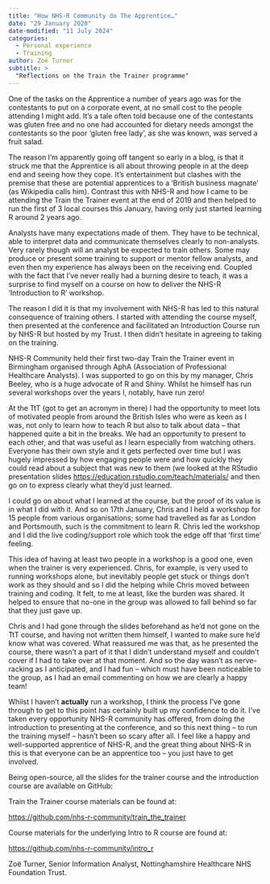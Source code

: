 ```yaml
---
title: "How NHS-R Community do The Apprentice…"
date: "29 January 2020"
date-modified: "11 July 2024"
categories:
  - Personal experience
  - Training
author: Zoë Turner
subtitle: >
  "Reflections on the Train the Trainer programme"
---
```


One of the tasks on the Apprentice a number of years ago was for the contestants to put on a corporate event, at no small cost to the people attending I might add. It’s a tale often told because one of the contestants was gluten free and no one had accounted for dietary needs amongst the contestants so the poor ‘gluten free lady’, as she was known, was served a fruit salad.

The reason I’m apparently going off tangent so early in a blog, is that it struck me that the Apprentice is all about throwing people in at the deep end and seeing how they cope. It’s entertainment but clashes with the premise that these are potential apprentices to a ‘British business magnate’ (as Wikipedia calls him). Contrast this with NHS-R and how I came to be attending the Train the Trainer event at the end of 2019 and then helped to run the first of 3 local courses this January, having only just started learning R around 2 years ago.

Analysts have many expectations made of them. They have to be technical, able to interpret data and communicate themselves clearly to non-analysts. Very rarely though will an analyst be expected to train others. Some may produce or present some training to support or mentor fellow analysts, and even then my experience has always been on the receiving end. Coupled with the fact that I’ve never really had a burning desire to teach, it was a surprise to find myself on a course on how to deliver the NHS-R ‘Introduction to R’ workshop.

The reason I did it is that my involvement with NHS-R has led to this natural consequence of training others. I started with attending the course myself, then presented at the conference and facilitated an Introduction Course run by NHS-R but hosted by my Trust. I then didn’t hesitate in agreeing to taking on the training.

NHS-R Community held their first two-day Train the Trainer event in Birmingham organised through AphA (Association of Professional Healthcare Analysts). I was supported to go on this by my manager, Chris Beeley, who is a huge advocate of R and Shiny. Whilst he himself has run several workshops over the years I, notably, have run zero!

At the TtT (got to get an acronym in there) I had the opportunity to meet lots of motivated people from around the British Isles who were as keen as I was, not only to learn how to teach R but also to talk about data – that happened quite a bit in the breaks. We had an opportunity to present to each other, and that was useful as I learn especially from watching others. Everyone has their own style and it gets perfected over time but I was hugely impressed by how engaging people were and how quickly they could read about a subject that was new to them (we looked at the RStudio presentation slides <https://education.rstudio.com/teach/materials/> and then go on to express clearly what they’d just learned.

I could go on about what I learned at the course, but the proof of its value is in what I did with it. And so on 17th January, Chris and I held a workshop for 15 people from various organisations; some had travelled as far as London and Portsmouth, such is the commitment to learn R. Chris led the workshop and I did the live coding/support role which took the edge off that ‘first time’ feeling.

This idea of having at least two people in a workshop is a good one, even when the trainer is very experienced. Chris, for example, is very used to running workshops alone, but inevitably people get stuck or things don’t work as they should and so I did the helping while Chris moved between training and coding. It felt, to me at least, like the burden was shared. It helped to ensure that no-one in the group was allowed to fall behind so far that they just gave up.

Chris and I had gone through the slides beforehand as he’d not gone on the TtT course, and having not written them himself, I wanted to make sure he’d know what was covered. What reassured me was that, as he presented the course, there wasn’t a part of it that I didn’t understand myself and couldn’t cover if I had to take over at that moment. And so the day wasn’t as nerve-racking as I anticipated, and I had fun – which must have been noticeable to the group, as I had an email commenting on how we are clearly a happy team!

Whilst I haven’t **actually** run a workshop, I think the process I’ve gone through to get to this point has certainly built up my confidence to do it. I’ve taken every opportunity NHS-R community has offered, from doing the introduction to presenting at the conference, and so this next thing – to run the training myself – hasn’t been so scary after all. I feel like a happy and well-supported apprentice of NHS-R, and the great thing about NHS-R in this is that everyone can be an apprentice too – you just have to get involved.

Being open-source, all the slides for the trainer course and the introduction course are available on GitHub:

Train the Trainer course materials can be found at:

<https://github.com/nhs-r-community/train_the_trainer>

Course materials for the underlying Intro to R course are found at:

<https://github.com/nhs-r-community/intro_r>

Zoë Turner, Senior Information Analyst, Nottinghamshire Healthcare NHS Foundation Trust.